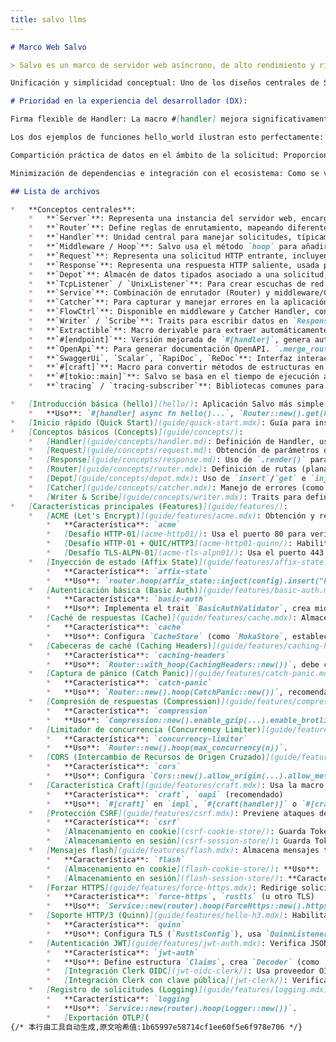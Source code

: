 ```yaml
---
title: salvo llms
---
```


```markdown
# Marco Web Salvo

> Salvo es un marco de servidor web asíncrono, de alto rendimiento y rico en funciones, construido con el lenguaje Rust. Diseñado para ser simple, modular, fácil de usar y extender, ofrece potentes capacidades como enrutamiento, middleware (Hoop), extracción de datos, WebSocket, TLS (con recarga en caliente de certificados OpenSSL/Rustls), HTTP/3, gestión automática de certificados ACME, múltiples estrategias de proxy inverso, control de tiempo de espera de solicitudes, manejo personalizado de errores (Catcher), soporte para OpenAPI y más.

Unificación y simplicidad conceptual: Uno de los diseños centrales de Salvo es la unificación de los manejadores (Handler) y middleware (Middleware). Ambos son esencialmente implementaciones del trait Handler, responsables de procesar solicitudes (Request) y potencialmente modificar respuestas (Response). Esta unificación reduce la cantidad de conceptos a aprender, haciendo el marco más fácil de entender y usar. El middleware se aplica mediante métodos de enrutamiento específicos (como hoop).

# Prioridad en la experiencia del desarrollador (DX):

Firma flexible de Handler: La macro #[handler] mejora significativamente la facilidad para escribir manejadores. Los desarrolladores no necesitan preocuparse por listas completas de parámetros o su orden fijo. Basta con declarar en la firma de la función los parámetros realmente necesarios (como &mut Request, &mut Depot, &mut Response), omitiendo los no utilizados o reordenándolos libremente. Esto simplifica enormemente el código, permitiendo enfocarse en la lógica de negocio.

Los dos ejemplos de funciones hello_world ilustran esto perfectamente: una usa una firma completa (aunque con parámetros marcados como no utilizados), mientras que la otra solo incluye &mut Response necesario.

Compartición práctica de datos en el ámbito de la solicitud: Proporciona Depot como almacenamiento temporal de datos durante el ciclo de vida de una solicitud. Middleware y manejadores pueden compartir información a través de Depot (por ejemplo, middleware de autenticación almacena información de usuario para que la lean manejadores posteriores).

Minimización de dependencias e integración con el ecosistema: Como se ve en Cargo.toml, una aplicación básica de Salvo tiene pocas dependencias principales, aprovechando bibliotecas maduras del ecosistema como tokio (tiempo de ejecución asíncrono) y tracing (registro/seguimiento), en lugar de reinventar la rueda.

## Lista de archivos

*   **Conceptos centrales**:
    *   **`Server`**: Representa una instancia del servidor web, encargada de aceptar conexiones y manejar solicitudes.
    *   **`Router`**: Define reglas de enrutamiento, mapeando diferentes rutas URL y métodos HTTP a lógicas de manejo (Handler). Soporta parámetros de ruta (`{name}` o `{id:num}`), comodines (`{*rest}`, `{**rest}`), y coincidencias más complejas mediante `.host()` o `.filter_fn()`. `.push()` añade subrutas, `.then()` para enrutamiento condicional.
    *   **`Handler`**: Unidad central para manejar solicitudes, típicamente una función asíncrona. La macro `#[handler]` facilita la conversión de funciones en Handler, permitiendo omitir o reordenar parámetros (`Request`, `Depot`, `Response`, `FlowCtrl`). Los Handler también pueden actuar como middleware o manejadores de errores. Pueden devolver tipos que implementen `Writer` o `Scribe`, o `Result<T, E>` (donde T y E implementen `Writer`).
    *   **`Middleware / Hoop`**: Salvo usa el método `hoop` para añadir middleware. El middleware son unidades lógicas ejecutadas antes de que la solicitud llegue al Handler final o antes de que la respuesta se envíe al cliente.
    *   **`Request`**: Representa una solicitud HTTP entrante, incluyendo cabeceras, método, ruta, parámetros de consulta, cuerpo, etc. Ofrece varios métodos `.parse_*()` y `.extract()` para analizar datos en estructuras tipadas. `.file()` y `.files()` manejan subidas de archivos. `.remote_addr()` obtiene la dirección del cliente.
    *   **`Response`**: Representa una respuesta HTTP saliente, usada para establecer código de estado (`.status_code()`), cabeceras (`.headers_mut()`, `.add_header()`), cuerpo, etc. El método `.render()` facilita establecer el cuerpo de la respuesta (texto, HTML, JSON, redirecciones, etc.). `.channel()` permite respuestas en flujo.
    *   **`Depot`**: Almacén de datos tipados asociado a una solicitud, para compartir datos entre Handler y middleware. Usa `.insert("key", value)`/`.get::<T>("key")` o `.inject(value)`/`.obtain::<T>()`.
    *   **`TcpListener` / `UnixListener`**: Para crear escuchas de red. `.bind().await` devuelve `Acceptor`. Soporta TLS mediante `.rustls()`, `.openssl()`, `.native_tls()`, `.acme()` para gestión automática de certificados, `.quinn()` para QUIC/HTTP3. `.join()` combina múltiples escuchas.
    *   **`Service`**: Combinación de enrutador (Router) y middleware/Catchers a nivel de servicio. `Service::new(router)`.
    *   **`Catcher`**: Para capturar y manejar errores en la aplicación (como 404, 500). Se añade con `Service::catcher()`. Soporta añadir `hoop` para personalizar la lógica de manejo.
    *   **`FlowCtrl`**: Disponible en middleware y Catcher Handler, controla el flujo de procesamiento de solicitudes (como `ctrl.skip_rest()`).
    *   **`Writer` / `Scribe`**: Traits para escribir datos en `Response`.
    *   **`Extractible`**: Macro derivable para extraer automáticamente datos de múltiples fuentes a una estructura.
    *   **`#[endpoint]`**: Versión mejorada de `#[handler]`, genera automáticamente documentación OpenAPI.
    *   **`OpenApi`**: Para generar documentación OpenAPI. `.merge_router()` recoge información de rutas. `.into_router()` crea rutas que sirven la especificación JSON.
    *   **`SwaggerUi`, `Scalar`, `RapiDoc`, `ReDoc`**: Interfaz interactiva para documentación OpenAPI.
    *   **`#[craft]`**: Macro para convertir métodos de estructuras en Handler o Endpoint, simplificando lógica de manejo con estado.
    *   **`#[tokio::main]`**: Salvo se basa en el tiempo de ejecución asíncrono Tokio.
    *   **`tracing` / `tracing-subscriber`**: Bibliotecas comunes para registro.

*   [Introducción básica (hello)](hello/): Aplicación Salvo más simple, muestra Handler, Router y arranque del servidor.
    *   **Uso**: `#[handler] async fn hello()...`, `Router::new().get(hello)`, `Server::new(acceptor).serve(router)`.
*   [Inicio rápido (Quick Start)](guide/quick-start.mdx): Guía para instalar Rust, crear el primer proyecto Salvo, uso de la macro `#[handler]`, ejemplo HTTP/3 y herramienta CLI Salvo.
*   [Conceptos básicos (Concepts)](guide/concepts/):
    *   [Handler](guide/concepts/handler.md): Definición de Handler, uso como middleware (hoop) y objetivo (goal), detalles de la macro `#[handler]`, manejo de errores (`Result<T: Writer, E: Writer>`).
    *   [Request](guide/concepts/request.md): Obtención de parámetros de consulta (`.query()`), datos de formulario (`.form()`), datos JSON (`.parse_json()`), parámetros de ruta (`.param()`), cabeceras (`.header()`). Presenta la macro `Extractible` y extractores integrados (`JsonBody`, `FormBody`, `QueryParam`, etc.) para extracción automática de datos.
    *   [Response](guide/concepts/response.md): Uso de `.render()` para escribir texto, JSON, HTML; establecer código de estado (`.status_code()`); redireccionar (`Redirect::found()`).
    *   [Router](guide/concepts/router.mdx): Definición de rutas (plana vs árbol), coincidencia de rutas (estática, parámetros `{id}`, números `{id:num}`, regex `{id:regex}`, comodines `{*rest}`, `{**rest}`), filtros (`.filter()`, `.filter_fn()`), middleware (`.hoop()`), enrutamiento condicional (`.then()`).
    *   [Depot](guide/concepts/depot.mdx): Uso de `insert`/`get` e `inject`/`obtain` para compartir datos durante el manejo de solicitudes.
    *   [Catcher](guide/concepts/catcher.mdx): Manejo de errores (como 404) mediante `Service::catcher()` y Handler personalizados.
    *   [Writer & Scribe](guide/concepts/writer.mdx): Traits para definir cómo escribir tipos personalizados en `Response`.
*   [Características principales (Features)](guide/features/):
    *   [ACME (Let's Encrypt)](guide/features/acme.mdx): Obtención y renovación automática de certificados TLS.
        *   **Característica**: `acme`
        *   [Desafío HTTP-01](acme-http01/): Usa el puerto 80 para verificación. **Uso**: `TcpListener::new(...):443.acme().cache_path(...).add_domain(...).http01_challenge(&mut router).join(TcpListener::new(...):80).bind()`.
        *   [Desafío HTTP-01 + QUIC/HTTP3](acme-http01-quinn/): Habilita ACME y HTTP3 simultáneamente. **Uso**: Tras `http01_challenge`, añade `.quinn("0.0.0.0:443")`.
        *   [Desafío TLS-ALPN-01](acme-tls-alpn01/): Usa el puerto 443 para verificación, sin necesidad de escuchar en el puerto 80. **Uso**: `TcpListener::new(...):443.acme().cache_path(...).add_domain(...).bind()` (usa TLS-ALPN-01 por defecto).
    *   [Inyección de estado (Affix State)](guide/features/affix-state.mdx): Uso de `affix_state::inject()` y `affix_state::insert()` para inyectar datos compartidos en `Depot`.
        *   **Característica**: `affix-state`
        *   **Uso**: `router.hoop(affix_state::inject(config).insert("key", value))`, en Handler `depot.obtain::<Config>()` o `depot.get::<T>("key")`.
    *   [Autenticación básica (Basic Auth)](guide/features/basic-auth.mdx): Implementa autenticación HTTP Basic.
        *   **Característica**: `basic-auth`
        *   **Uso**: Implementa el trait `BasicAuthValidator`, crea middleware `BasicAuth::new(validator)` y añádelo con `hoop()`.
    *   [Caché de respuestas (Cache)](guide/features/cache.mdx): Almacena en caché respuestas de Handler.
        *   **Característica**: `cache`
        *   **Uso**: Configura `CacheStore` (como `MokaStore`, establece TTL) y `CacheIssuer` (como `RequestIssuer`), crea middleware `Cache::new(store, issuer)` y añádelo con `hoop()`.
    *   [Cabeceras de caché (Caching Headers)](guide/features/caching-headers.mdx): Añade automáticamente cabeceras `ETag` y `Cache-Control`.
        *   **Característica**: `caching-headers`
        *   **Uso**: `Router::with_hoop(CachingHeaders::new())`, debe colocarse antes de `Compression`.
    *   [Captura de pánico (Catch Panic)](guide/features/catch-panic.mdx): Evita que el servidor falle por panic en Handler.
        *   **Característica**: `catch-panic`
        *   **Uso**: `Router::new().hoop(CatchPanic::new())`, recomendado como primer middleware.
    *   [Compresión de respuestas (Compression)](guide/features/compression.mdx): Comprime el cuerpo de la respuesta (gzip, brotli, zstd).
        *   **Característica**: `compression`
        *   **Uso**: `Compression::new().enable_gzip(...).enable_brotli(...).hoop(middleware)`.
    *   [Limitador de concurrencia (Concurrency Limiter)](guide/features/concurrency-limiter.mdx): Limita el número de solicitudes procesadas simultáneamente.
        *   **Característica**: `concurrency-limiter`
        *   **Uso**: `Router::new().hoop(max_concurrency(n))`.
    *   [CORS (Intercambio de Recursos de Origen Cruzado)](guide/features/cors.mdx): Configura política para solicitudes entre dominios.
        *   **Característica**: `cors`
        *   **Uso**: Configura `Cors::new().allow_origin(...).allow_methods(...).into_handler()` y añádelo a `Service` (normalmente con `hoop`).
    *   [Característica Craft](guide/features/craft.mdx): Usa la macro `#[craft]` para convertir métodos de estructuras en Handler o Endpoint.
        *   **Característica**: `craft`, `oapi` (recomendado)
        *   **Uso**: `#[craft]` en `impl`, `#[craft(handler)]` o `#[craft(endpoint)]` en métodos. En rutas, llama como `opts.method_name()` o `Struct::method_name()`.
    *   [Protección CSRF](guide/features/csrf.mdx): Previene ataques de falsificación de solicitud entre sitios.
        *   **Característica**: `csrf`
        *   [Almacenamiento en cookie](csrf-cookie-store/): Guarda Token en cookie. **Uso**: Configura `Finder` (como `FormFinder`) y `Store` (como `bcrypt_cookie_csrf(finder)`), añade middleware con `hoop()`, obtén token con `depot.csrf_token()`.
        *   [Almacenamiento en sesión](csrf-session-store/): Guarda Token en sesión. **Característica**: `session`. **Uso**: Similar a CookieStore, pero requiere añadir `SessionHandler` primero, usa `bcrypt_session_csrf(finder)`.
    *   [Mensajes flash](guide/features/flash.mdx): Almacena mensajes temporales antes de redireccionar.
        *   **Característica**: `flash`
        *   [Almacenamiento en cookie](flash-cookie-store/): **Uso**: `Router::new().hoop(CookieStore::new().into_handler())`. En Handler, `depot.outgoing_flash_mut().info(...)` para establecer, `depot.incoming_flash()` para leer.
        *   [Almacenamiento en sesión](flash-session-store/): **Característica**: `session`. **Uso**: Añade `SessionHandler` primero, luego `hoop(SessionStore::new().into_handler())`.
    *   [Forzar HTTPS](guide/features/force-https.mdx): Redirige solicitudes HTTP a HTTPS.
        *   **Característica**: `force-https`, `rustls` (u otro TLS)
        *   **Uso**: `Service::new(router).hoop(ForceHttps::new().https_port(443))`. Normalmente requiere escuchar en puertos HTTP y HTTPS simultáneamente.
    *   [Soporte HTTP/3 (Quinn)](guide/features/hello-h3.mdx): Habilita HTTP/3 y QUIC.
        *   **Característica**: `quinn`
        *   **Uso**: Configura TLS (`RustlsConfig`), usa `QuinnListener::new(quinn_config, addr).join(tcp_listener).bind()`.
    *   [Autenticación JWT](guide/features/jwt-auth.mdx): Verifica JSON Web Token.
        *   **Característica**: `jwt-auth`
        *   **Uso**: Define estructura `Claims`, crea `Decoder` (como `ConstDecoder`, `OidcDecoder`), configura middleware `JwtAuth::new(decoder).finders(...).force_passed(...)`. En Handler, usa `depot.jwt_auth_state()` y `depot.jwt_auth_data()`.
        *   [Integración Clerk OIDC](jwt-oidc-clerk/): Usa proveedor OIDC (Clerk) para autenticación.
        *   [Integración Clerk con clave pública](jwt-clerk/): Verifica directamente con clave pública proporcionada por Clerk.
    *   [Registro de solicitudes (Logging)](guide/features/logging.mdx): Registra información de solicitudes HTTP.
        *   **Característica**: `logging`
        *   **Uso**: `Service::new(router).hoop(Logger::new())`.
        *   [Exportación OTLP](
{/* 本行由工具自动生成,原文哈希值:1b65997e58714cf1ee60f5e6f978e706 */}